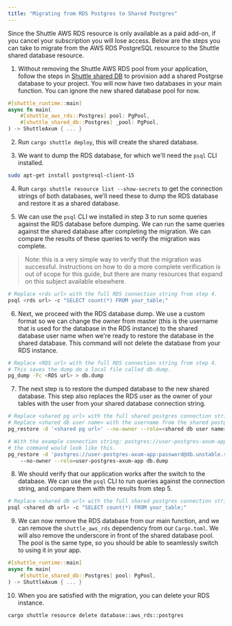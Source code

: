 ```yaml
---
title: "Migrating from RDS Postgres to Shared Postgres"
---
```


Since the Shuttle AWS RDS resource is only available as a paid add-on, if you cancel your
subscription you will lose access. Below are the steps you can take to migrate from the
AWS RDS PostgreSQL resource to the Shuttle shared database resource.

1. Without removing the Shuttle AWS RDS pool from your application, follow the steps in
[Shuttle shared DB](./shuttle-shared-db) to provision add a shared Postgrse database to
your project. You will now have two databases in your main function. You can ignore the
new shared database pool for now.

```rust
#[shuttle_runtime::main]
async fn main(
    #[shuttle_aws_rds::Postgres] pool: PgPool,
    #[shuttle_shared_db::Postgres] _pool: PgPool,
) -> ShuttleAxum { ... }
```

2. Run `cargo shuttle deploy`, this will create the shared database.

3. We want to dump the RDS database, for which we'll need the `psql` CLI installed.

```bash
sudo apt-get install postgresql-client-15
```

4. Run `cargo shuttle resource list --show-secrets` to get the connection strings of both
databases, we'll need these to dump the RDS database and restore it as a shared database.

5. We can use the `psql` CLI we installed in step 3 to run some queries against the RDS
database before dumping. We can run the same queries against the shared database after
completing the migration. We can compare the results of these queries to verify the
migration was complete.

> Note: this is a very simple way to verify that the migration was successful. Instructions
> on how to do a more complete verification is out of scope for this guide, but there are
> many resources that expand on this subject available elsewhere.

```bash
# Replace <rds url> with the full RDS connection string from step 4.
psql <rds url> -c "SELECT count(*) FROM your_table;"
```

6. Next, we proceed with the RDS database dump. We use a custom format so we can change the
owner from master (this is the username that is used for the database in the RDS instance) to
the shared database user name when we're ready to restore the database in the shared database.
This command will not delete the database from your RDS instance.

```bash
# Replace <RDS url> with the full RDS connection string from step 4.
# This saves the dump do a local file called db.dump.
pg_dump -Fc <RDS url> > db.dump
```

7. The next step is to restore the dumped database to the new shared database. This step also replaces
the RDS user as the owner of your tables with the user from your shared database connection string.

```bash
# Replace <shared pg url> with the full shared postgres connection string from step 4.
# Replace <shared db user name> with the username from the shared postgres connection string.
pg_restore -d '<shared pg url>' --no-owner --role=<shared db user name> db.dump

# With the example connection string: postgres://user-postgres-axum-app:password@db.unstable.shuttle.rs:5432/db-postgres-axum-app,
# the command would look like this.
pg_restore -d 'postgres://user-postgres-axum-app:password@db.unstable.shuttle.rs:5432/db-postgres-axum-app' \ 
    --no-owner --role=user-postgres-axum-app db.dump
```

8. We should verify that our application works after the switch to the database. We can use the `psql` CLI to
run queries against the connection string, and compare them with the results from step 5.

```bash
# Replace <shared db url> with the full shared postgres connection string from step 4.
psql <shared db url> -c "SELECT count(*) FROM your_table;"
```

9. We can now remove the RDS database from our main function, and we can remove the `shuttle_aws_rds`
dependency from our `Cargo.toml`. We will also remove the underscore in front of the shared database
pool. The pool is the same type, so you should be able to seamlessly switch to using it in your app.

```rust
#[shuttle_runtime::main]
async fn main(
    #[shuttle_shared_db::Postgres] pool: PgPool,
) -> ShuttleAxum { ... }
```

10. When you are satisfied with the migration, you can delete your RDS instance.

```bash
cargo shuttle resource delete database::aws_rds::postgres
```
